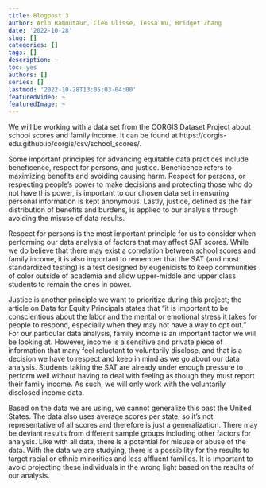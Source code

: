 ```yaml
---
title: Blogpost 3
author: Arlo Ramoutaur, Cleo Ulisse, Tessa Wu, Bridget Zhang
date: '2022-10-28'
slug: []
categories: []
tags: []
description: ~
toc: yes
authors: []
series: []
lastmod: '2022-10-28T13:05:03-04:00'
featuredVideo: ~
featuredImage: ~
---
```


We will be working with a data set from the CORGIS Dataset Project about school scores and family income. It can be found at https://corgis-edu.github.io/corgis/csv/school_scores/.

Some important principles for advancing equitable data practices include beneficence, respect for persons, and justice. Beneficence refers to maximizing benefits and avoiding causing harm. Respect for persons, or respecting people’s power to make decisions and protecting those who do not have this power, is important to our chosen data set in ensuring personal information is kept anonymous. Lastly, justice, defined as the fair distribution of benefits and burdens, is applied to our analysis through avoiding the misuse of data results.

Respect for persons is the most important principle for us to consider when performing our data analysis of factors that may affect SAT scores. While we do believe that there may exist a correlation between school scores and family income, it is also important to remember that the SAT (and most standardized testing) is a test designed by eugenicists to keep communities of color outside of academia and allow upper-middle and upper class students to remain the ones in power. 

Justice is another principle we want to prioritize during this project; the article on Data for Equity Principals states that “it is important to be conscientious about the labor and the mental or emotional stress it takes for people to respond, especially when they may not have a way to opt out.” For our particular data analysis, family income is an important factor we will be looking at. However,  income is a sensitive and private piece of information that many feel reluctant to voluntarily disclose, and that is a decision we have to respect and keep in mind as we go about our data analysis. Students taking the SAT are already under enough pressure to perform well without having to deal with feeling as though they must report their family income. As such, we will only work with the voluntarily disclosed income data.

Based on the data we are using, we cannot generalize this past the United States. The data also uses average scores per state, so it’s not representative of all scores and therefore is just a generalization. There may be deviant results from different sample groups including other factors for analysis. Like with all data, there is a potential for misuse or abuse of the data. With the data we are studying, there is a possibility for the results to target racial or ethnic minorities and less affluent families. It is important to avoid projecting these individuals in the wrong light based on the results of our analysis.
